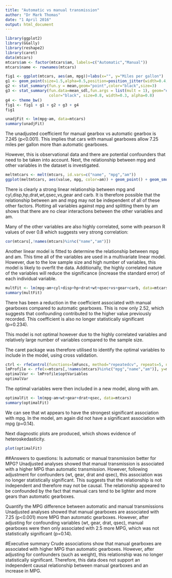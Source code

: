 ```yaml
---
title: "Automatic vs manual transmission"
author: "Dr Mark Thomas"
date: "1 April 2016"
output: html_document
---
```

```r
library(ggplot2)
library(GGally)
library(reshape2)
library(caret)
data(mtcars)
mtcars$am <- factor(mtcars$am, labels=c("Automatic","Manual"))
mtcars$name <- rownames(mtcars)

fig1 <- ggplot(mtcars, aes(am, mpg))+labs(x="", y="Miles per gallon")
g1 <- geom_point(size=1.5,alpha=0.5,position=position_jitter(width=0.4,height=0))
g2 <- stat_summary(fun.y = mean,geom="point",color="black",size=3)
g3 <- stat_summary(fun.data=mean_sdl,fun.args = list(mult = 1), geom="errorbar", 
                   color="black", size=0.8, width=0.3, alpha=0.8)
g4 <- theme_bw()
fig1 <- fig1 + g1 + g2 + g3 + g4
fig1

unadjFit <- lm(mpg~am, data=mtcars)
summary(unadjFit)
```
The unadjusted coefficient for manual gearbox vs automatic gearbox is 7.245 (p<0.001). This implies that cars with manual gearboxes allow 7.25 miles per gallon more than automatic gearboxes.

However, this is observational data and there are potential confounders that need to be taken into account. Next, the relationship between mpg and other variables in the dataset is investigated.
```r
meltmtcars <- melt(mtcars, id.vars=c("name", "mpg","am"))
ggplot(meltmtcars, aes(value, mpg, color=am)) + geom_point() + geom_smooth(method="lm",aes(fill=am)) + facet_grid(.~variable,scales = "free")+labs(x="", y="Miles per gallon") + g4
```

There is clearly a strong linear relationship between mpg and cyl,disp,hp,drat,wt,qsec,vs,gear and carb. It is therefore possible that the relationship between am and mpg may not be independent of all of these other factors. Plotting all variables against mpg and splitting them by am shows that there are no clear interactions between the other variables and am.

Many of the other variables are also highly correlated, some with pearson R values of over 0.8 which suggests very strong correlation:
```r
cor(mtcars[,!names(mtcars)%in%c("name","am")])
```
Another linear model is fitted to determine the relationship between mpg and am. This time all of the variables are used in a multivariate linear model. However, due to the low sample size and high number of variables, this model is likely to overfit the data. Additionally, the highly correlated nature of the variables will reduce the significance (increase the standard error) of each individual variable.
```r
multFit <- lm(mpg~am+cyl+disp+hp+drat+wt+qsec+vs+gear+carb, data=mtcars)
summary(multFit)
```
There has been a reduction in the coefficient associated with manual gearboxes compared to automatic gearboxes. This is now only 2.52, which suggests that confounding contributed to the higher value previously recorded. This coefficient is also no longer statistically significant (p=0.234).

This model is not optimal however due to the highly correlated variables and relatively large number of variables compared to the sample size.

The caret package was therefore utilised to identify the optimal variables to include in the model, using cross validation.
```r
ctrl <- rfeControl(functions=lmFuncs, method="repeatedcv", repeats=5, number=5, verbose=FALSE)
lmProfile <- rfe(x=mtcars[,!names(mtcars)%in%c("mpg","name","am")], y=mtcars$mpg, rfeControl=ctrl)
optimalVar <- lmProfile$optVariables
optimalVar
```
The optimal variables were then included in a new model, along with am.
```r
optimalFit <- lm(mpg~am+wt+gear+drat+qsec, data=mtcars)
summary(optimalFit)
```
We can see that wt appears to have the strongest significant association with mpg. In the model, am again did not have a significant association with mpg (p=0.14).

Next diagnostic plots are produced, which shows evidence of heteroskedasticity.
```r
plot(optimalFit)
```


##Answers to questions:
Is automatic or manual transmission better for MPG?
Unadjusted analyses showed that manual transmission is associated with a higher MPG than automatic transmission. However, following adjustment for confounders (wt, gear, drat and qsec), this association was no longer statistically significant. This suggests that the relationship is not independent and therefore may not be causal. The relationship appeared to be confounded by the fact that manual cars tend to be lighter and more gears than automatic gearboxes.

Quantify the MPG difference between automatic and manual transmissions
Unadjusted analyses showed that manual gearboxes are associated with 7.25 (p<0.001) more MPG than automatic gearboxes. However, after adjusting for confounding variables (wt, gear, drat, qsec), manual gearboxes were then only associated with 2.5 more MPG, which was not statistically significant (p=0.14).

#Executive summary
Crude associations show that manual gearboxes are associated with higher MPG than automatic gearboxes. However, after adjusting for confounders (such as weight), this relationship was no longer statistically significant. Therefore, this data does not support an independent causal relationship between manual gearboxes and an increase in MPG.


